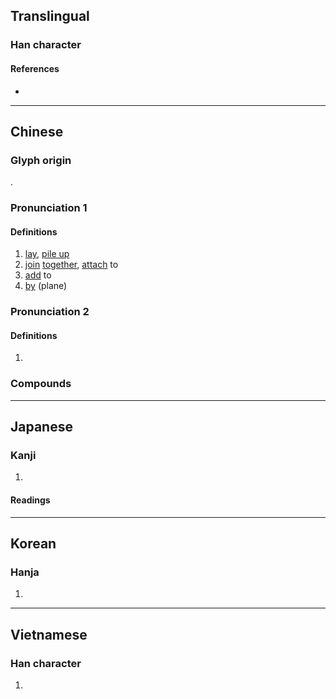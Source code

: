 {{character info/new}}
==Translingual==

===Han character===
{{Han char|rn=64|rad=手|as=10|sn=13|four=54061|canj=QTOR|ids=⿰扌荅}}

====References====
* {{Han ref|kx=0448.040|dkj=12508|dj=0798.220|hdz=31912.030|uh=642D|ud=25645|bh=B766|bd=46950}}

----

==Chinese==
{{zh-forms}}

===Glyph origin===
{{Han etym}}
{{Han compound|手|alt1=扌|t1=hand|荅|ls=psc|c1=s|c2=p}}.

===Pronunciation 1===
{{zh-pron
|m=dā
|ma=Zh-da.ogg
|c=daap3
|h=pfs=tap
|md=
|mn=tah/tap
|mn_note=tah - vernacular; tap - literary
|w=4taq
|mc=n
|oc=1
|cat=v
}}

====Definitions====
{{zh-hanzi}}

# [[lay]], [[pile up]]
# [[join]] [[together]], [[attach]] to
# [[add]] to
# [[by]] (plane)

===Pronunciation 2===
{{zh-pron
|m=tà
|mc=y
|oc=2
|cat=
}}

====Definitions====
{{zh-hanzi}}

# {{zh-alt-lb|搨}} {{rfdef|zh}}

===Compounds===
{{zh-der|一搭一唱|不搭檔|不搭調|彎弓搭箭|不搭嘴|丟搭|好搭檔|哈搭|不零不搭|兜搭|勾肩搭背|不搭腔|七搭八搭|一搭兩用|不搭對|另搭架子|勾搭|勾勾搭搭|一搭|八搭麻鞋|搭腳|搭印|捎搭|搭漿|沒趣搭拉|搭桌|滴零搭拉|搭訕|搭腔|搭負|搭乘|搭腰|搭架子|牽線搭橋|搭連|搭涼篷|搭背|搭蓋|燥不搭的|搭剌子|搭分兒|搭剌|搭賣|搭伙|搭幫|扳搭饊子|搭聯|搭面|拈弓搭箭|搭棚|搭檔|搭碴兒|搭建|抹搭|搭嘴|搭運|擺搭|搭會|搭話|搭便車|搭調|搭載|搭手|搭纏|搭夥|搭伏|搭搭撒撒|搭七搭八|扭搭|疙搭|搭赸|滴里搭拉|挨肩搭背|沒搭煞|搭飯|搭岔兒|搭颯|搭搭拈拈|搭護|搭橋|搭伏定|括搭|搭館|瓜搭|搭膊|搭弩張弓|挑搭|救搭|搭腳兒|搭抗|白搭|搭墩|掛搭|搭識|搭救|溜搭|搭鋪|搭不上線|搭景|板搭饊子|搭理|牌搭子|抽搭|搭班子|煤搭|拉線搭橋|搭伴|漏虀搭菜|搭克露|湊搭|搭船|搭扶定|搭附|板搭|搭換|沒搭撒|搭車|搭子|搭乾鋪|搭包|搭梯子|油搭扇|死心搭地|搭拉|搭跳|搭褳|昏頭搭腦|挂搭|搭頭|撲搭地|搭配|搭撒|搭扶|搭圾|扯弓搭箭|花搭著|背搭|配搭|襯搭|麻搭|老搭檔|袖搭兒|訕不搭的|胡鋪搭|絮搭|麻將搭子|這搭兒|配搭兒|鐵搭|鉤搭|那搭|被搭子|花花搭搭|頂搭|胡撲搭}}

{{zh-cat|Elementary}}

----

==Japanese==

===Kanji===
{{ja-kanji|grade=c|rs=手10}}

# {{defn|lang=ja|sort=手10}}

====Readings====
{{ja-readings
|on=とう
|kun=の-る, の-せる
}}

----

==Korean==

===Hanja===
{{ko-hanja|hangeul=탑}}

# {{defn|lang=ko|sort=手10}}

----

==Vietnamese==

===Han character===
{{vi-hantu|[[đắp]], [[đáp]], [[ráp]], [[tháp]], [[thắp]]|rs=手10}}

# {{defn|lang=vi|sort=手10}}